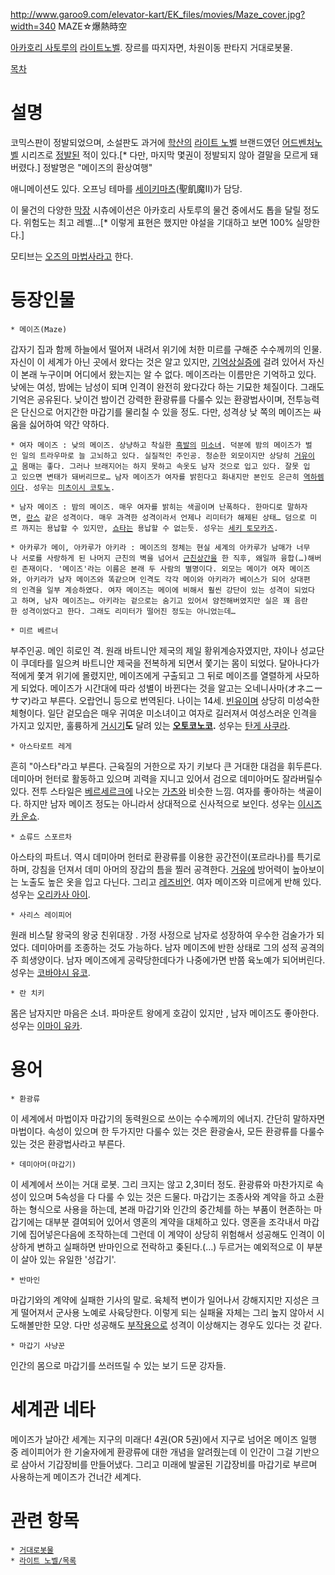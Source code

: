 http://www.garoo9.com/elevator-kart/EK_files/movies/Maze_cover.jpg?width=340
MAZE☆爆熱時空

[[아카호리 사토루]]의 [[라이트노벨]]. 장르를 따지자면, 차원이동 판타지 거대로봇물.

[[목차]]
= 설명 =
코믹스판이 정발되었으며, 소설판도 과거에 [[학산]]의 [[라이트 노벨]] 브랜드였던 [[어드벤처노벨]] 시리즈로 [[정발]]된 적이 있다.[* 다만, 마지막 몇권이 정발되지 않아 결말을 모르게 돼버렸다.] 정발명은 "메이즈의 환상여행"

애니메이션도 있다. 오프닝 테마를 [[세이키마츠]](聖飢魔II)가 담당.

이 물건의 다양한 [[막장]] 시츄에이션은 아카호리 사토루의 물건 중에서도 톱을 달릴 정도다. 위험도는 최고 레벨…[* 이렇게 표현은 했지만 야설을 기대하고 보면 100% 실망한다.]

모티브는 [[오즈의 마법사]]라고 한다.


= 등장인물 =
 * 메이즈(Maze)
갑자기 집과 함께 하늘에서 떨어져 내려서 위기에 처한 미르를 구해준 수수께끼의 인물. 자신이 이 세계가 아닌 곳에서 왔다는 것은 알고 있지만, [[기억상실증]]에 걸려 있어서 자신이 본래 누구이며 어디에서 왔는지는 알 수 없다. 메이즈라는 이름만은 기억하고 있다.
낮에는 여성, 밤에는 남성이 되며 인격이 완전히 왔다갔다 하는 기묘한 체질이다. 그래도 기억은 공유된다. 낮이건 밤이건 강력한 환광류를 다룰수 있는 환광법사이며, 전투능력은 단신으로 어지간한 마갑기를 물리칠 수 있을 정도. 다만, 성격상 낮 쪽의 메이즈는 싸움을 싫어하여 약간 약하다.

 * 여자 메이즈 : 낮의 메이즈. 상냥하고 착실한 [[흑발]]의 [[미소녀]]. 덕분에 밤의 메이즈가 벌인 일의 트라우마로 늘 고뇌하고 있다. 실질적인 주인공. 청순한 외모이지만 상당히 [[거유]]이고 몸매는 좋다. 그러나 브래지어는 하지 못하고 속옷도 남자 것으로 입고 있다. 잘못 입고 있으면 변태가 돼버리므로… 남자 메이즈가 여자를 밝힌다고 화내지만 본인도 은근히 [[역하렘]]이다. 성우는 [[미츠이시 코토노]].

 * 남자 메이즈 : 밤의 메이즈. 매우 여자를 밝히는 색골이며 난폭하다. 한마디로 말하자면, [[란스]] 같은 성격이다. 매우 과격한 성격이라서 언제나 리미터가 해제된 상태… 덤으로 미르 까지는 용납할 수 있지만, [[쇼타]]는 용납할 수 없는듯. 성우는 [[세키 토모카즈]].

 * 아카루가 메이, 아카루가 아키라 : 메이즈의 정체는 현실 세계의 아카루가 남매가 너무나 서로를 사랑하게 된 나머지 근친의 벽을 넘어서 [[근친상간]]을 한 직후, 왜일까 융합(…)해버린 존재이다. '메이즈'라는 이름은 본래 두 사람의 별명이다. 외모는 메이가 여자 메이즈와, 아키라가 남자 메이즈와 똑같으며 인격도 각각 메이와 아키라가 베이스가 되어 상대편의 인격을 일부 계승하였다. 여자 메이즈는 메이에 비해서 훨씬 강단이 있는 성격이 되었다고 하며, 남자 메이즈는… 아키라는 겉으로는 숨기고 있어서 얌전해버였지만 실은 꽤 음란한 성격이었다고 한다. 그래도 리미터가 떨어진 정도는 아니었는데…

 * 미르 베르너
부주인공. 메인 히로인 격. 원래 바트니안 제국의 제일 황위계승자였지만, 쟈이나 성교단이 쿠데타를 일으켜 바트니안 제국을 전복하게 되면서 쫓기는 몸이 되었다. 달아나다가 적에게 쫓겨 위기에 몰렸지만, 메이즈에게 구출되고 그 뒤로 메이즈를 열렬하게 사모하게 되었다. 메이즈가 시간대에 따라 성별이 바뀐다는 것을 알고는 오네니사마(オネニーサマ)라고 부른다. 오랍언니 등으로 번역된다. 나이는 14세. [[빈유]]이며 상당히 미성숙한 체형이다. 일단 겉모습은 매우 귀여운 미소녀이고 여자로 길러져서 여성스러운 인격을 가지고 있지만, 훌륭하게 [[자지|거시기]]'''도''' 달려 있는 '''[[오토코노코]].''' 성우는 [[탄게 사쿠라]].

 * 아스타로트 레게
흔히 "아스타"라고 부른다. 근육질의 거한으로 자기 키보다 큰 거대한 대검을 휘두른다. 데미아머 헌터로 활동하고 있으며 괴력을 지니고 있어서 검으로 데미아머도 잘라버릴수 있다. 전투 스타일은 [[베르세르크]]에 나오는 [[가츠(베르세르크)|가츠]]와 비슷한 느낌. 여자를 좋아하는 색골이다. 하지만 남자 메이즈 정도는 아니라서 상대적으로 신사적으로 보인다. 성우는 [[이시즈카 운쇼]].

 * 쇼류드 스포르차
아스타의 파트너. 역시 데미아머 헌터로 환광류를 이용한 공간전이(포르라나)를 특기로 하며, 강침을 던져서 데미 아머의 장갑의 틈을 찔러 공격한다. [[거유]]에 방어력이 높아보이는 노출도 높은 옷을 입고 다닌다. 그리고 [[레즈비언]]. 여자 메이즈와 미르에게 반해 있다. 성우는 [[오리카사 아이]].

 * 사리스 레이피어
원래 비스탈 왕국의 왕궁 친위대장 . 가정 사정으로 남자로 성장하여 우수한 검술가가 되었다. 데미아머를 조종하는 것도 가능하다. 남자 메이즈에 반한 상태로 그의 성적 공격의 주 희생양이다. 남자 메이즈에게 공략당한데다가 나중에가면 반쯤 육노예가 되어버린다. 성우는 [[코바야시 유코]].

 * 란 치키
몸은 남자지만 마음은 소녀. 파마운트 왕에게 호감이 있지만 , 남자 메이즈도 좋아한다. 성우는 [[이마이 유카]]. 


= 용어 =
 * 환광류
이 세계에서 마법이자 마갑기의 동력원으로 쓰이는 수수께끼의 에너지. 간단히 말하자면 마법이다. 속성이 있으며 한 두가지만 다룰수 있는 것은 환광술사, 모든 환광류를 다룰수 있는 것은 환광법사라고 부른다.

 * 데미아머(마갑기)
이 세계에서 쓰이는 거대 로봇. 그리 크지는 않고 2,3미터 정도. 환광류와 마찬가지로 속성이 있으며 5속성을 다 다룰 수 있는 것은 드물다. 마갑기는 조종사와 계약을 하고 소환하는 형식으로 사용을 하는데, 본래 마갑기와 인간의 중간체를 하는 부품이 현존하는 마갑기에는 대부분 결여되어 있어서 영혼의 계약을 대체하고 있다. 영혼을 조각내서 마갑기에 집어넣은다음에 조작하는데 그런데 이 계약이 상당히 위험해서 성공해도 인격이 이상하게 변하고 실패하면 반마인으로 전락하고 좆된다.(…) 두르거는 예외적으로 이 부분이 살아 있는 유일한 '성갑기'.

 * 반마인
마갑기와의 계약에 실패한 기사의 말로. 육체적 변이가 일어나서 강해지지만 지성은 크게 떨어져서 군사용 노예로 사육당한다. 이렇게 되는 실패율 자체는 그리 높지 않아서 시도해볼만한 모양. 다만 성공해도 [[부작용]]으로 성격이 이상해지는 경우도 있다는 것 같다.

 * 마갑기 사냥꾼
인간의 몸으로 마갑기를 쓰러뜨릴 수 있는 보기 드문 강자들.


= 세계관 네타 =
메이즈가 날아간 세계는 지구의 미래다! 4권(OR 5권)에서 지구로 넘어온 메이즈 일행 중 레이피어가 한 기술자에게 환광류에 대한 개념을 알려줬는데 이 인간이 그걸 기반으로 삼아서 기갑장비를 만들어냈다. 그리고 미래에 발굴된 기갑장비를 마갑기로 부르며 사용하는게 메이즈가 건너간 세계다.


= 관련 항목 =
 * [[거대로봇물]]
 * [[라이트 노벨/목록]]
